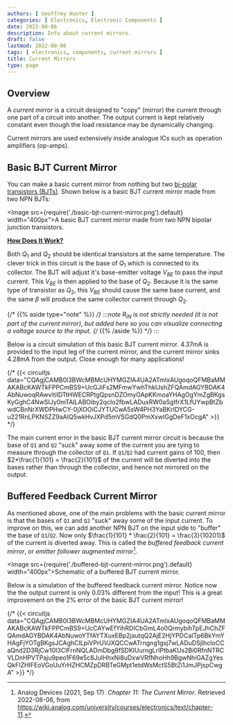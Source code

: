 ```yaml
---
authors: [ Geoffrey Hunter ]
categories: [ Electronics, Electronic Components ]
date: 2022-08-06
description: Info about current mirrors.
draft: false
lastmod: 2022-08-06
tags: [ electronics, components, current mirrors ]
title: Current Mirrors
type: page
---
```


## Overview

A _current mirror_ is a circuit designed to "copy" (mirror) the current through one part of a circuit into another. The output current is kept relatively constant even though the load resistance may be dynamically changing.

Current mirrors are used extensively inside analogue ICs such as operation amplifiers (op-amps).

## Basic BJT Current Mirror

You can make a basic current mirror from nothing but two [bi-polar transistors (BJTs)](/electronics/components/transistors/bipolar-junction-transistors-bjts/). Shown below is a basic BJT current mirror made from two NPN BJTs:

<Image src={require('./basic-bjt-current-mirror.png').default} width="400px">A basic BJT current mirror made from two NPN bipolar junction transistors.</Image>

**<u>How Does It Work?</u>**

Both $Q_1$ and $Q_2$ should be identical transistors at the same temperature. The clever trick in this circuit is the base of $Q_1$ which is connected to its collector. The BJT will adjust it's base-emitter voltage $V_{BE}$ to pass the input current. This  $V_{BE}$ is then applied to the base of $Q_2$. Because it is the same type of transistor as $Q_2$, this $V_{BE}$ should cause the same base current, and the same $\beta$ will produce the same collector current through $Q_2$.  

{/* {{% aside type="note" %}} */}
:::note
$R_{IN}$ is not strictly needed (it is not part of the current mirror), but added here so you can visualize connecting a voltage source to the input.
{/* {{% /aside %}} */}
:::

Below is a circuit simulation of this basic BJT current mirror. 4.37mA is provided to the input leg of the current mirror, and the current mirror sinks 4.28mA from the output. Close enough for many applications!

{/* {{< circuitjs data="CQAgjCAMB0l3BWcMBMcUHYMGZIA4UA2ATmIxAUgoqoQFMBaMMAKABcKAWTkFPPCmBS9+UcGJiFs2MFmwYwhThkIJshZFQAmdAGYBDAK4AbNuwoqRAwvitiIDTtHWECRPtgQpsnDZOmyOApKKmoaYHAgOgYmZgBKgsKyGghC4NwSIJy0mTAILABOiby2qcIo2fbwLADuxRW0aSgIfrX1LfUYwpBtZbwdCBnNrXWDPHwCY-0jXOOiCJYTUCwA5sW4PH3YaBKrIDYCG-u221RnLPKNSZZ9aAIQ5wkHvJXPd5mVSGdQ0PmXxwIGgDeF1xOcgA" >}} */}

The main current error in the basic BJT current mirror circuit is because the base of `Q1` and `Q2` "suck" away some of the current you are tying to measure through the collector of `Q1`. If `Q1`/`Q2` had current gains of 100, then $2*\frac{1}{101} = \frac{2}{101}$ of the current will be diverted into the bases rather than through the collector, and hence not mirrored on the output. 

## Buffered Feedback Current Mirror

As mentioned above, one of the main problems with the basic current mirror is that the bases of `Q1` and `Q2` "suck" away some of the input current. To improve on this, we can add another NPN BJT on the input side to "buffer" the base of `Q1`/`Q2`. Now only $\frac{1}{101} * \frac{2}{101} = \frac{3}{10201}$ of the current is diverted away. This is called the _buffered feedback current mirror_, or _emitter follower augmented mirror_[^bib-analog-devices-current-mirror].

<Image src={require('./buffered-bjt-current-mirror.png').default} width="400px">Schematic of a buffered BJT current mirror.</Image>

Below is a simulation of the buffered feedback current mirror. Notice now the the output current is only $0.03\%$ different from the input! This is a great improvement on the $2\%$ error of the basic BJT current mirror!

{/* {{< circuitjs data="CQAgjCAMB0l3BWcMBMcUHYMGZIA4UA2ATmIxAUgoqoQFMBaMMAKABcKAWTkFPPCmBS9+UcCAYwEfYihRDICbGmL4o0QrmybihTpEJhChZFQAmdAGYBDAK4AbNuwoYTfAYTXuxEBp2jautqQ2AjE2HjYPDCaITp6BkYmYHAgFjYOTgBKgsJCAghCILpiVPrUVJXQCCwATrngng1gsj7wLADuDSjlhcIoCCaQnd2D3RjCw10I3CIFrnNQLADmDbg8fSDKlUurngLrIPtbaKUs2Bi0RfnNTRCVLDnHPVTPaju9peo1F69e5c8JuIHhxNi8uDxwVRfNhoHh9BgwNhiGAZgYesQkFIZHIFEoVGoUuYrHZHCMZpDRBTeGMpt1etdWsMctS5BtZi1JmJPjspCwgA" >}} */}

[^bib-analog-devices-current-mirror]: Analog Devices (2021, Sep 17). _Chapter 11: The Current Mirror_. Retrieved 2022-08-06, from https://wiki.analog.com/university/courses/electronics/text/chapter-11.
